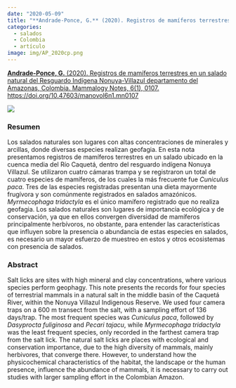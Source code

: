 ```yaml
---
date: "2020-05-09"
title: "**Andrade-Ponce, G.** (2020). Registros de mamíferos terrestres en un salado natural del Resguardo Indígena Nonuya-Villazul departamento del Amazonas, Colombia"
categories:
  - salados
  - Colombia
  - artículo
image: img/AP_2020cp.png
---
```


[**Andrade-Ponce, G.** (2020). Registros de mamíferos terrestres en un salado natural del Resguardo Indígena Nonuya-Villazul departamento del Amazonas, Colombia. Mammalogy Notes, 6(1), 0107. https://doi.org/10.47603/manovol6n1.mn0107](https://www.researchgate.net/publication/341273437_Registros_de_mamiferos_terrestres_en_un_salado_natural_y_sus_inmediaciones_en_el_Resguardo_Indigena_Nonuya_Villazul_departamento_del_Amazonas_-_Colombia)

![](img/AP_2020c.png)

### Resumen

Los salados naturales son lugares con altas concentraciones de minerales y arcillas, donde diversas especies realizan geofagia. En esta nota presentamos registros de mamíferos terrestres en un salado ubicado en la cuenca media del Río Caquetá, dentro del resguardo indígena Nonuya Villazul. Se utilizaron cuatro cámaras trampa y se registraron un total de cuatro especies de mamíferos, de los cuales la más frecuente fue *Cuniculus paca*. Tres de las especies registradas presentan una dieta mayormente frugívora y son comúnmente registrados en salados amazónicos. *Myrmecophaga tridactyla* es el único mamífero registrado que no realiza geofagia. Los salados naturales son lugares de importancia ecológica y de conservación, ya que en ellos convergen diversidad de mamíferos principalmente herbívoros, no obstante, para entender las características que influyen sobre la presencia o abundancia de estas especies en salados, es necesario un mayor esfuerzo de muestreo en estos y otros ecosistemas con presencia de salados.

### Abstract

Salt licks are sites with high mineral and clay concentrations, where various species perform geophagy. This note presents the records for four species of terrestrial mammals in a natural salt in the middle basin of the Caquetá River, within the Nonuya Villazul Indigenous Reserve. We used four camera traps on a 600 m transect from the salt, with a sampling effort of 136 days/trap. The most frequent species was *Cuniculus paca*, followed by *Dasyprocta fuliginosa* and *Pecari tajacu*, while *Myrmecophaga tridactyla* was the least frequent species, only recorded in the farthest camera trap from the salt lick. The natural salt licks are places with ecological and conservation importance, due to the high diversity of mammals, mainly herbivores, that converge there. However, to understand how the physicochemical characteristics of the habitat, the landscape or the human presence, influence the abundance of mammals, it is necessary to carry out studies with larger sampling effort in the Colombian Amazon.
